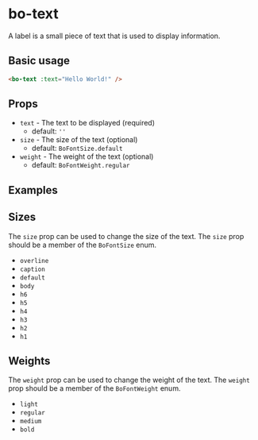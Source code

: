 
<Meta
	title="Components/bo-text"
	component={BoTextStories.BoText}
/>

# bo-text

A label is a small piece of text that is used to display information.

## Basic usage

```html
<bo-text :text="Hello World!" />
```

## Props

- `text` - The text to be displayed (required)
  - default: `''`
- `size` - The size of the text (optional)
  - default: `BoFontSize.default`
- `weight` - The weight of the text (optional)
  - default: `BoFontWeight.regular`

## Examples

<Canvas of={BoTextStories.Example} />
<Controls of={BoTextStories.Example} />

## Sizes

The `size` prop can be used to change the size of the text. The `size` prop should be a member of the `BoFontSize` enum.

- `overline`
- `caption`
- `default`
- `body`
- `h6`
- `h5`
- `h4`
- `h3`
- `h2`
- `h1`

<Canvas of={BoTextStories.Sizes} />

## Weights

The `weight` prop can be used to change the weight of the text. The `weight` prop should be a member of the `BoFontWeight` enum.

- `light`
- `regular`
- `medium`
- `bold`

<Canvas of={BoTextStories.Weights} />

